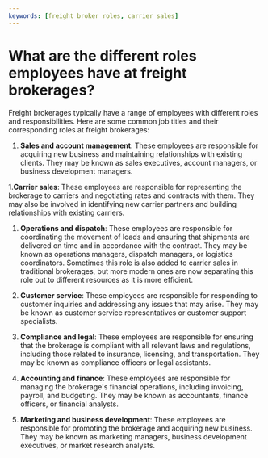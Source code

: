 ```yaml
---
keywords: [freight broker roles, carrier sales]
---
```


# What are the different roles employees have at freight brokerages?

Freight brokerages typically have a range of employees with different roles and responsibilities. Here are some common job titles and their corresponding roles at freight brokerages:

1. **Sales and account management**: These employees are responsible for acquiring new business and maintaining relationships with existing clients. They may be known as sales executives, account managers, or business development managers.

1.**Carrier sales**: These employees are responsible for representing the brokerage to carriers and negotiating rates and contracts with them. They may also be involved in identifying new carrier partners and building relationships with existing carriers.

1. **Operations and dispatch**: These employees are responsible for coordinating the movement of loads and ensuring that shipments are delivered on time and in accordance with the contract. They may be known as operations managers, dispatch managers, or logistics coordinators. Sometimes this role is also added to carrier sales in traditional brokerages, but more modern ones are now separating this role out to different resources as it is more efficient.

1. **Customer service**: These employees are responsible for responding to customer inquiries and addressing any issues that may arise. They may be known as customer service representatives or customer support specialists.

1. **Compliance and legal**: These employees are responsible for ensuring that the brokerage is compliant with all relevant laws and regulations, including those related to insurance, licensing, and transportation. They may be known as compliance officers or legal assistants.

1. **Accounting and finance**: These employees are responsible for managing the brokerage's financial operations, including invoicing, payroll, and budgeting. They may be known as accountants, finance officers, or financial analysts.

1. **Marketing and business development**: These employees are responsible for promoting the brokerage and acquiring new business. They may be known as marketing managers, business development executives, or market research analysts.
